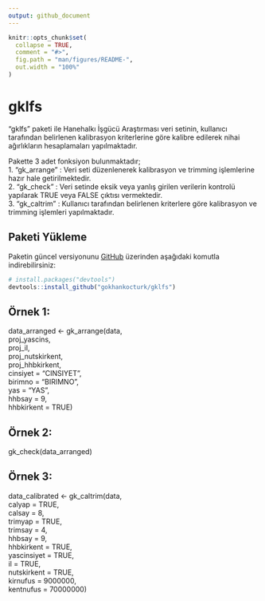 ```yaml
---
output: github_document
---
```


<!-- README.md is generated from README.Rmd. Please edit that file -->

```r
knitr::opts_chunk$set(
  collapse = TRUE,
  comment = "#>",
  fig.path = "man/figures/README-",
  out.width = "100%"
)
```

# gklfs

<!-- badges: start -->
<!-- badges: end -->

"gklfs" paketi ile Hanehalkı İşgücü Araştırması veri setinin, kullanıcı tarafından belirlenen
kalibrasyon kriterlerine göre kalibre edilerek nihai ağırlıkların hesaplamaları yapılmaktadır. 

Pakette 3 adet fonksiyon bulunmaktadır;  
1. "gk_arrange" : Veri seti düzenlenerek kalibrasyon ve trimming işlemlerine hazır hale getirilmektedir.  
2. "gk_check" : Veri setinde eksik veya yanlış girilen verilerin kontrolü yapılarak TRUE veya FALSE çıktısı vermektedir.  
3. "gk_caltrim" : Kullanıcı tarafından belirlenen kriterlere göre kalibrasyon ve trimming işlemleri yapılmaktadır.


## Paketi Yükleme

Paketin güncel versiyonunu [GitHub](https://github.com/) üzerinden aşağıdaki komutla indirebilirsiniz:

``` r
# install.packages("devtools")
devtools::install_github("gokhankocturk/gklfs")
```

## Örnek 1:

data_arranged <- gk_arrange(data,  
                            proj_yascins,  
                            proj_il,  
                            proj_nutskirkent,  
                            proj_hhbkirkent,  
                            cinsiyet = "CINSIYET",  
                            birimno = "BIRIMNO",  
                            yas = "YAS",  
                            hhbsay = 9,  
                            hhbkirkent = TRUE)  


## Örnek 2:

gk_check(data_arranged)


## Örnek 3:

data_calibrated <- gk_caltrim(data,  
                              calyap = TRUE,  
                              calsay = 8,  
                              trimyap = TRUE,  
                              trimsay = 4,  
                              hhbsay = 9,  
                              hhbkirkent = TRUE,  
                              yascinsiyet = TRUE,  
                              il = TRUE,  
                              nutskirkent = TRUE,  
                              kirnufus = 9000000,  
                              kentnufus = 70000000)



